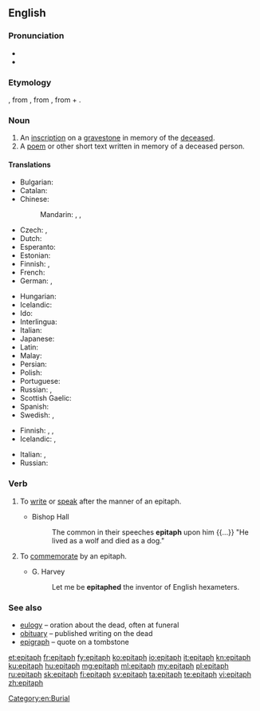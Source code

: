 ==English==

===Pronunciation===
* {{IPA|/ˈɛpɪtæf/|lang=en}}
* {{audio|en-us-epitaph.ogg|Audio (US)|lang=en}}

===Etymology===
{{etyl|fro|en}} {{m|fro|epitafe}}, from {{etyl|la|en}} {{m|la|epitaphium||eulogy}}, from {{etyl|grc|en}} {{m|grc|ἐπιτάφιος||relating to a funeral}}, from {{m|grc|ἐπί||over}} + {{m|grc|τάφος||tomb}}.

===Noun===
{{en-noun}}

# An [[inscription]] on a [[gravestone]] in memory of the [[deceased]].
# A [[poem]] or other short text written in memory of a deceased person.

====Translations====
{{trans-top|inscription on a gravestone}}
* Bulgarian: {{t|bg|надгробен надпис|m|sc=Cyrl}}
* Catalan: {{t|ca|epitafi|m}}
* Chinese:
*: Mandarin: {{t|cmn|墓誌銘|sc=Hani}}, {{t+|cmn|墓志铭|tr=mùzhìmíng|sc=Hani}}, {{t+|cmn|碑文|tr=bēiwén|sc=Hani}}
* Czech: {{t|cs|epitaf|m}}, {{t+|cs|náhrobní}} {{t+|cs|nápis|m}}
* Dutch: {{t+|nl|grafschrift}}
* Esperanto: {{t|eo|tomboskribo}}
* Estonian: {{t|et|hauakiri}}
* Finnish: {{t|fi|hautakirjoitus}}, {{t|fi|epitafi}}
* French: {{t+|fr|épitaphe|f}}
* German: {{t+|de|Epitaph|n}}, {{t+|de|Grabinschrift|f}}
{{trans-mid}}
* Hungarian: {{t+|hu|sírfelirat}}
* Icelandic: {{t+|is|grafskrift|f}}
* Ido: {{t+|io|epitafo}}
* Interlingua: {{t|ia|epitaphio}}
* Italian: {{t+|it|epitaffio|m}}
* Japanese: {{t|ja|エピタフ|tr=epitafu}}
* Latin: {{t|la|titulus|m}}
* Malay: {{t|ms|epitaf}}
* Persian: {{t|fa|مزارنوشته|tr=mazârnevešte|sc=fa-Arab}}
* Polish: {{t+|pl|epitafium|n}}
* Portuguese: {{t+|pt|epitáfio|m}}
* Russian: {{t+|ru|эпита́фия|f}}, {{t|ru|надгро́бная на́дпись|f}}
* Scottish Gaelic: {{t|gd|leac-sgrìobhadh|m}}
* Spanish: {{t+|es|epitafio|m}}
* Swedish: {{t+|sv|epitafium|n}}, {{t|sv|epitaf|n}}
{{trans-bottom}}

{{trans-top|commemorative poem or other text}}
* Finnish: {{t+|fi|muistokirjoitus}}, {{t|fi|muistoruno}}, {{t|fi|epitafi}}
* Icelandic: {{t+|is|eftirmæli|n}}, {{qualifier|an obituary}} {{t+|is|minningargrein|f}}
{{trans-mid}}
* Italian: {{t+|it|epitaffio|m}}, {{t|it|discorso funebre|m}}
* Russian: {{t+|ru|эпита́фия|f}}
{{trans-bottom}}

===Verb===
{{en-verb}}

# {{label|en|intransitive}} To [[write]] or [[speak]] after the manner of an epitaph.
#* Bishop Hall
#*: The common in their speeches '''epitaph''' upon him {{...}} "He lived as a wolf and died as a dog."
# {{label|en|transitive}} To [[commemorate]] by an epitaph.
#* G. Harvey
#*: Let me be '''epitaphed''' the inventor of English hexameters.

===See also===
* [[eulogy]] – oration about the dead, often at funeral
* [[obituary]] – published writing on the dead
* [[epigraph]] – quote on a tombstone

[[Category:en:Burial]]

[[et:epitaph]]
[[fr:epitaph]]
[[fy:epitaph]]
[[ko:epitaph]]
[[io:epitaph]]
[[it:epitaph]]
[[kn:epitaph]]
[[ku:epitaph]]
[[hu:epitaph]]
[[mg:epitaph]]
[[ml:epitaph]]
[[my:epitaph]]
[[pl:epitaph]]
[[ru:epitaph]]
[[sk:epitaph]]
[[fi:epitaph]]
[[sv:epitaph]]
[[ta:epitaph]]
[[te:epitaph]]
[[vi:epitaph]]
[[zh:epitaph]]
